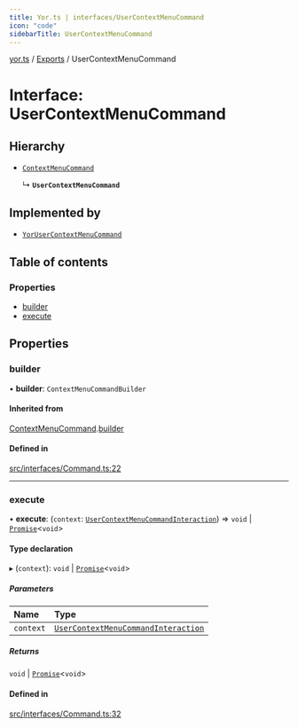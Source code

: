 ```yaml
---
title: Yor.ts | interfaces/UserContextMenuCommand
icon: "code"
sidebarTitle: UserContextMenuCommand
---
```

[yor.ts](../README) / [Exports](../modules) / UserContextMenuCommand

# Interface: UserContextMenuCommand

## Hierarchy

- [`ContextMenuCommand`](ContextMenuCommand)

  ↳ **`UserContextMenuCommand`**

## Implemented by

- [`YorUserContextMenuCommand`](../classes/YorUserContextMenuCommand)

## Table of contents

### Properties

- [builder](UserContextMenuCommand#builder)
- [execute](UserContextMenuCommand#execute)

## Properties

### builder

• **builder**: `ContextMenuCommandBuilder`

#### Inherited from

[ContextMenuCommand](ContextMenuCommand).[builder](ContextMenuCommand#builder)

#### Defined in

[src/interfaces/Command.ts:22](https://github.com/OreOreki/yor.ts/blob/ff21935/src/interfaces/Command.ts#L22)

___

### execute

• **execute**: (`context`: [`UserContextMenuCommandInteraction`](../classes/UserContextMenuCommandInteraction)) => `void` \| [`Promise`]( https://developer.mozilla.org/docs/Web/JavaScript/Reference/Global_Objects/Promise )\<`void`\>

#### Type declaration

▸ (`context`): `void` \| [`Promise`]( https://developer.mozilla.org/docs/Web/JavaScript/Reference/Global_Objects/Promise )\<`void`\>

##### Parameters

| Name | Type |
| :------ | :------ |
| `context` | [`UserContextMenuCommandInteraction`](../classes/UserContextMenuCommandInteraction) |

##### Returns

`void` \| [`Promise`]( https://developer.mozilla.org/docs/Web/JavaScript/Reference/Global_Objects/Promise )\<`void`\>

#### Defined in

[src/interfaces/Command.ts:32](https://github.com/OreOreki/yor.ts/blob/ff21935/src/interfaces/Command.ts#L32)
